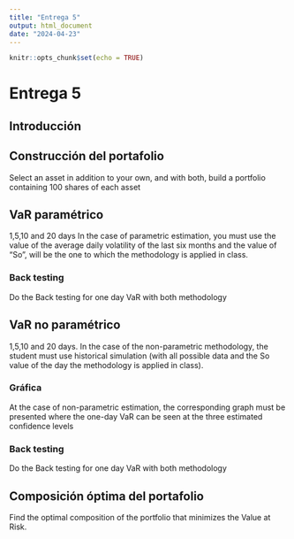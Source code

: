 ---
title: "Entrega 5"
output: html_document
date: "2024-04-23"
---

```{r setup, include=FALSE}
knitr::opts_chunk$set(echo = TRUE)
```

# Entrega 5

## Introducción 

## Construcción del portafolio
Select an asset in addition to your own, and with both, build a portfolio containing 100 shares of each asset

## VaR paramétrico
1,5,10 and 20 days
In the case of parametric estimation, you must use the value of the average daily volatility of the last six months and the value of “So”, will be the one to which the methodology is applied in class.

### Back testing
Do the Back testing for one day VaR with both methodology 

## VaR no paramétrico
1,5,10 and 20 days.
In the case of the non-parametric methodology, the student must use historical simulation (with all possible data and the So value of the day the methodology is applied in class).

### Gráfica
At the case of non-parametric estimation, the corresponding graph must be presented where the one-day VaR can be seen at the three estimated confidence levels 

### Back testing
Do the Back testing for one day VaR with both methodology 

## Composición óptima del portafolio
Find the optimal composition of the portfolio that minimizes the Value at Risk.